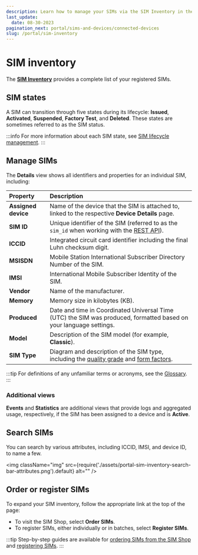 ```yaml
---
description: Learn how to manage your SIMs via the SIM Inventory in the emnify Portal
last_update: 
  date: 08-30-2023
pagination_next: portal/sims-and-devices/connected-devices
slug: /portal/sim-inventory
---
```


# SIM inventory

The [**SIM Inventory**](https://portal.emnify.com/sim-inventory) provides a complete list of your registered SIMs.

## SIM states

A SIM can transition through five states during its lifecycle: **Issued**, **Activated**, **Suspended**, **Factory Test**, and **Deleted**.
These states are sometimes referred to as the SIM status.

:::info
For more information about each SIM state, see [SIM lifecycle management](/services/sim-lifecycle-management).
:::

## Manage SIMs

The **Details** view shows all identifiers and properties for an individual SIM, including:

| Property            | Description                                      |
|:--------------------|:-------------------------------------------------|
| **Assigned device** | Name of the device that the SIM is attached to, linked to the respective **Device Details** page. |
| **SIM ID**          | Unique identifier of the SIM (referred to as the `sim_id` when working with the [REST API](https://cdn.emnify.net/api/doc/sim.html)). |
| **ICCID**           | Integrated circuit card identifier including the final Luhn checksum digit. |
| **MSISDN**          | Mobile Station International Subscriber Directory Number of the SIM. |
| **IMSI**            | International Mobile Subscriber Identity of the SIM. |
| **Vendor**          | Name of the manufacturer. |
| **Memory**          | Memory size in kilobytes (KB). |
| **Produced**        | Date and time in Coordinated Universal Time (UTC) the SIM was produced, formatted based on your language settings. |
| **Model**           | Description of the SIM model (for example, **Classic**). |
| **SIM Type**        | Diagram and description of the SIM type, including the [quality grade](/services/global-iot-sim#quality-grades) and [form factors](/services/global-iot-sim#form-factors). |

:::tip
For definitions of any unfamiliar terms or acronyms, see the [Glossary](/glossary).
:::

### Additional views

**Events** and **Statistics** are additional views that provide logs and aggregated usage, respectively, if the SIM has been assigned to a device and is **Active**.

## Search SIMs

You can search by various attributes, including ICCID, IMSI, and device ID, to name a few.

<img
  className="img"
  src={require('./assets/portal-sim-inventory-search-bar-attributes.png').default}
  alt=""
/>

## Order or register SIMs

To expand your SIM inventory, follow the appropriate link at the top of the page:

- To visit the SIM Shop, select **Order SIMs**.
- To register SIMs, either individually or in batches, select **Register SIMs**.

:::tip
Step-by-step guides are available for [ordering SIMs from the SIM Shop](/quickstart/order-sims) and [registering SIMs](/quickstart/register-sims).
:::

